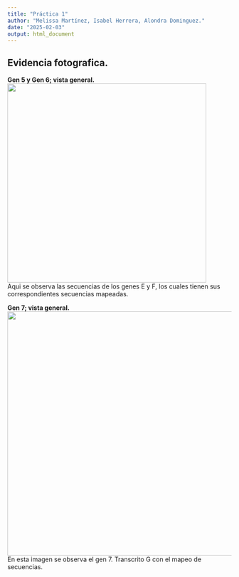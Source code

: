```yaml
---
title: "Práctica 1"
author: "Melissa Martínez, Isabel Herrera, Alondra Dominguez."
date: "2025-02-03"
output: html_document
---
```


## Evidencia fotografica.

**Gen 5 y Gen 6; vista general.**
![](images/gen%208.jpg){width="447"}  
Aqui se observa las secuencias de los genes E y F, los cuales tienen sus correspondientes secuencias mapeadas. 

**Gen 7; vista general.** ![](images/gen%207.jpg){width="548"}  
En esta imagen se observa el gen 7. Transcrito G con el mapeo de secuencias. 
